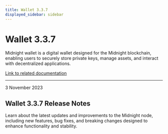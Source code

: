 ```yaml
---
title: Wallet 3.3.7
displayed_sidebar: sidebar
---
```


# Wallet 3.3.7

Midnight wallet is a digital wallet designed for the Midnight blockchain, enabling users to securely store private keys, manage assets, and interact with decentralized applications.

[Link to related documentation](../../learn/introduction/wallets)

---

<div 
  style={{
    marginTop: '0',
    fontSize: '1rem',
    fontWeight: 'normal',
    marginBottom: '0.5rem'
  }}
>
  3 November 2023
</div>

## Wallet 3.3.7 Release Notes

Learn about the latest updates and improvements to the Midnight node, including new features, bug fixes, and breaking changes designed to enhance functionality and stability.
